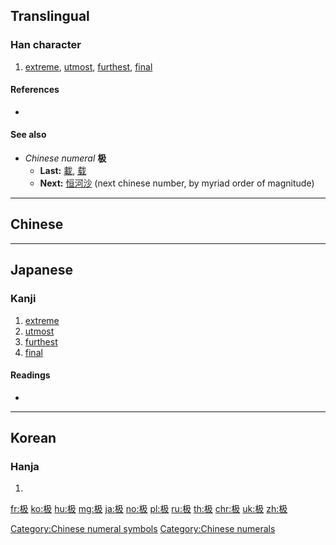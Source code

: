 {{also|極}}
==Translingual==
{{stroke order|strokes=7}}

===Han character===
{{Han char|rn=75|rad=木|as=03|sn=7|four=47947|canj=DNHE|ids=⿰木及}}

# [[extreme]], [[utmost]], [[furthest]], [[final]]

====References====
* {{Han ref|kx=0514.170|dkj=14519|hdz=21161.090|uh=6781|ud=26497|bh=CCE5|bd=52453}}

====See also====
* ''Chinese numeral'' '''极'''
** '''Last:''' [[載]], [[载]]
** '''Next:''' [[恒河沙]] (next chinese number, by myriad order of magnitude)

[[Category:Chinese numeral symbols]]
[[Category:Chinese numerals]]

----

==Chinese==
{{zh-see|極}}

----

==Japanese==

===Kanji===
{{ja-kanji|grade=|rs=木03}}

# [[extreme]]
# [[utmost]]
# [[furthest]]
# [[final]]

====Readings====
* {{ja-readings|on=[[きょう]] (kyō), [[ごう]] (gō)|kun=[[にぐら]] (nigura)}}

----

==Korean==

===Hanja===
{{ko-hanja|hangeul=극|eumhun=|rv=geuk|mr=kŭk|y=kuk}}

# {{defn|lang=ko|sort=木03}}

[[fr:极]]
[[ko:极]]
[[hu:极]]
[[mg:极]]
[[ja:极]]
[[no:极]]
[[pl:极]]
[[ru:极]]
[[th:极]]
[[chr:极]]
[[uk:极]]
[[zh:极]]